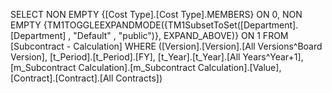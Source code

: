 SELECT NON EMPTY {[Cost Type].[Cost Type].MEMBERS} ON 0, NON EMPTY {TM1TOGGLEEXPANDMODE({TM1SubsetToSet([Department].[Department] , "Default" , "public")}, EXPAND_ABOVE)} ON 1 FROM [Subcontract - Calculation] WHERE ([Version].[Version].[All Versions^Board Version], [t_Period].[t_Period].[FY], [t_Year].[t_Year].[All Years^Year+1], [m_Subcontract Calculation].[m_Subcontract Calculation].[Value], [Contract].[Contract].[All Contracts])